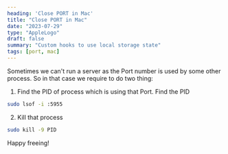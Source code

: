 ```yaml
---
heading: 'Close PORT in Mac'
title: "Close PORT in Mac"
date: "2023-07-29"
type: "AppleLogo"
draft: false
summary: "Custom hooks to use local storage state"
tags: [port, mac]
---
```



Sometimes we can't run a server as the Port number is used by some other process. So in that case we require to do two thing: 
1. Find the PID of process which is using that Port.
Find the PID 
```bash
sudo lsof -i :5955
```
2. Kill that process
```bash
sudo kill -9 PID
```








Happy freeing! <Twemoji emoji="clinking-beer-mugs" />
